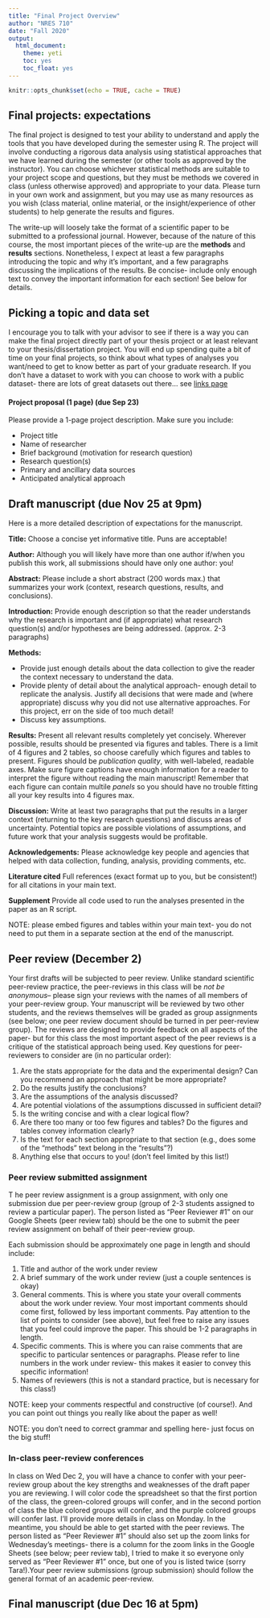 ```yaml
---
title: "Final Project Overview"
author: "NRES 710"
date: "Fall 2020"
output: 
  html_document: 
    theme: yeti
    toc: yes
    toc_float: yes
---
```


```r
knitr::opts_chunk$set(echo = TRUE, cache = TRUE)
```


## Final projects: expectations

The final project is designed to test your ability to understand and apply the tools that you have developed during the semester using R. The project will involve conducting a rigorous data analysis using statistical approaches that we have learned during the semester (or other tools as approved by the instructor). You can choose whichever statistical methods are suitable to your project scope and questions, but they must be methods we covered in class (unless otherwise approved) and appropriate to your data. Please turn in your own work and assignment, but you may use as many resources as you wish (class material, online material, or the insight/experience of other students) to help generate the results and figures. 

The write-up will loosely take the format of a scientific paper to be submitted to a professional journal. However, because of the nature of this course, the most important pieces of the write-up are the **methods** and **results** sections. Nonetheless, I expect at least a few paragraphs introducing the topic and why it's important, and a few paragraphs discussing the implications of the results. Be concise- include only enough text to convey the important information for each section! See below for details.


## Picking a topic and data set

I encourage you to talk with your advisor to see if there is a way you can make the final project directly part of your thesis project or at least relevant to your thesis/dissertation project. You will end up spending quite a bit of time on your final projects, so think about what types of analyses you want/need to get to know better as part of your graduate research. If you don't have a dataset to work with you can choose to work with a public dataset- there are lots of great datasets out there... see [links page](Links.html#Data_links)

#### Project proposal (1 page)  (due Sep 23)

Please provide a 1-page project description. Make sure you include:     

* Project title    
* Name of researcher      
* Brief background (motivation for research question)     
* Research question(s)      
* Primary and ancillary data sources      
* Anticipated analytical approach      


## Draft manuscript (due Nov 25 at 9pm)

Here is a more detailed description of expectations for the manuscript.

**Title:** Choose a concise yet informative title. Puns are acceptable!

**Author:** Although you will likely have more than one author if/when you publish this work, all submissions should have only one author: you!

**Abstract:** Please include a short abstract (200 words max.) that summarizes your work (context, research questions, results, and conclusions). 

**Introduction:** Provide enough description so that the reader understands why the research is important and (if appropriate) what research question(s) and/or hypotheses are being addressed. (approx. 2-3 paragraphs)

**Methods:**      

* Provide just enough details about the data collection to give the reader the context necessary to understand the data.     
* Provide plenty of detail about the analytical approach- enough detail to replicate the analysis. Justify all decisions that were made and (where appropriate) discuss why you did not use alternative approaches. For this project, err on the side of too much detail!     
* Discuss key assumptions.  

**Results:** Present all relevant results completely yet concisely. Wherever possible, results should be presented via figures and tables. There is a limit of 4 figures and 2 tables, so choose carefully which figures and tables to present. Figures should be *publication quality*, with well-labeled, readable axes. Make sure figure captions have enough information for a reader to interpret the figure without reading the main manuscript! Remember that each figure can contain multile *panels* so you should have no trouble fitting all your key results into 4 figures max.   

**Discussion:** Write at least two paragraphs that put the results in a larger context (returning to the key research questions) and discuss areas of uncertainty. Potential topics are possible violations of assumptions, and future work that your analysis suggests would be profitable.

**Acknowledgements:** Please acknowledge key people and agencies that helped with data collection, funding, analysis, providing comments, etc.

**Literature cited** Full references (exact format up to you, but be consistent!) for all citations in your main text. 

**Supplement** Provide all code used to run the analyses presented in the paper as an R script.

NOTE: please embed figures and tables within your main text- you do not need to put them in a separate section at the end of the manuscript. 

## Peer review (December 2)

Your first drafts will be subjected to peer review. Unlike standard scientific peer-review practice, the peer-reviews in this class will be *not be anonymous*-- please sign your reviews with the names of all members of your peer-review group. Your manuscript will be reviewed by two other students, and the reviews themselves will be graded as group assignments (see below; one peer review document should be turned in per peer-review group). The reviews are designed to provide feedback on all aspects of the paper- but for this class the most important aspect of the peer reviews is a critique of the statistical approach being used. Key questions for peer-reviewers to consider are (in no particular order):     

1. Are the stats appropriate for the data and the experimental design? Can you recommend an approach that might be more appropriate?         
2. Do the results justify the conclusions?     
3. Are the assumptions of the analysis discussed?      
4. Are potential violations of the assumptions discussed in sufficient detail?     
5. Is the writing concise and with a clear logical flow?     
6. Are there too many or too few figures and tables? Do the figures and tables convey information clearly?      
7. Is the text for each section appropriate to that section (e.g., does some of the "methods" text belong in the "results"?)
8. Anything else that occurs to you! (don't feel limited by this list!)  


### Peer review submitted assignment

T he peer review assignment is a group assignment, with only one submission due per peer-review group (group of 2-3 students assigned to review a particular paper). The person listed as "Peer Reviewer #1" on our Google Sheets (peer review tab) should be the one to submit the peer review assignment on behalf of their peer-review group.

Each submission should be approximately one page in length and should include:

1. Title and author of the work under review    
2. A brief summary of the work under review (just a couple sentences is okay)
3. General comments. This is where you state your overall comments about the work under review. Your most important comments should come first, followed by less important comments. Pay attention to the list of points to consider (see above), but feel free to raise any issues that you feel could improve the paper. This should be 1-2 paragraphs in length.      
4. Specific comments. This is where you can raise comments that are specific to particular sentences or paragraphs. Please refer to line numbers in the work under review- this makes it easier to convey this specific information!
5. Names of reviewers (this is not a standard practice, but is necessary for this class!) 

NOTE: keep your comments respectful and constructive (of course!). And you can point out things you really like about the paper as well!

NOTE: you don't need to correct grammar and spelling here- just focus on the big stuff!

### In-class peer-review conferences

In class on Wed Dec 2, you will have a chance to confer with your peer-review group about the key strengths and weaknesses of the draft paper you are reviewing. I will color code the spreadsheet so that the first portion of the class, the green-colored groups will confer, and in the second portion of class the blue colored groups will confer, and the purple colored groups will confer last. I'll provide more details in class on Monday. In the meantime, you should be able to get started with the peer reviews. The person listed as "Peer Reviewer #1" should also set up the zoom links for Wednesday's meetings- there is a column for the zoom links in the Google Sheets (see below; peer review tab), I tried to make it so everyone only served as "Peer Reviewer #1" once, but one of you is listed twice (sorry Tara!).Your peer review submissions (group submission) should follow the general format of an academic peer-review. 


## Final manuscript (due Dec 16 at 5pm)



















